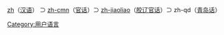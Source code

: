 [[:Category:zh_使用者|zh]]（[[汉语|汉语]]） ⊃ [[:Category:zh-wuu_使用者|zh-cmn]]（[[官话|官话]]）⊃ [[:Category:zh-jiaoliao_使用者|zh-jiaoliao]]（[[胶辽官话|胶辽官话]]）⊃ zh-qd（[[青岛话|青岛话]]）
{{Babels|zh-qd|nativename=青岛话|zhname=青岛话|wikipedia=none}}

[[Category:用户语言|Category:用户语言]]
